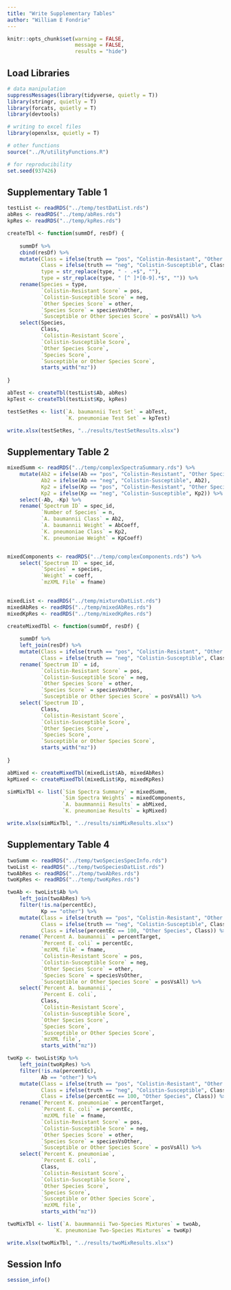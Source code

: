 ```yaml
---
title: "Write Supplementary Tables"
author: "William E Fondrie"
---
```


```r
knitr::opts_chunk$set(warning = FALSE, 
                      message = FALSE, 
                      results = "hide")
```

## Load Libraries
```r
# data manipulation
suppressMessages(library(tidyverse, quietly = T))
library(stringr, quietly = T)
library(forcats, quietly = T)
library(devtools)

# writing to excel files
library(openxlsx, quietly = T)

# other functions
source("../R/utilityFunctions.R")

# for reproducibility
set.seed(937426)
```


## Supplementary Table 1  
```r
testList <- readRDS("../temp/testDatList.rds")
abRes <- readRDS("../temp/abRes.rds")
kpRes <- readRDS("../temp/kpRes.rds")

createTbl <- function(summDf, resDf) {
    
    summDf %>%
    cbind(resDf) %>%
    mutate(Class = ifelse(truth == "pos", "Colistin-Resistant", "Other Species"),
           Class = ifelse(truth == "neg", "Colistin-Susceptible", Class),
           type = str_replace(type, " - .+$", ""),
           type = str_replace(type, " [^ ]*[0-9].*$", "")) %>%
    rename(Species = type, 
           `Colistin-Resistant Score` = pos,
           `Colistin-Susceptible Score` = neg,
           `Other Species Score` = other,
           `Species Score` = speciesVsOther,
           `Susceptible or Other Species Score` = posVsAll) %>%
    select(Species,
           Class,
           `Colistin-Resistant Score`,
           `Colistin-Susceptible Score`,
           `Other Species Score`,
           `Species Score`,
           `Susceptible or Other Species Score`,
           starts_with("mz"))
    
}

abTest <- createTbl(testList$Ab, abRes)
kpTest <- createTbl(testList$Kp, kpRes)

testSetRes <- list(`A. baumannii Test Set` = abTest,
                   `K. pneumoniae Test Set` = kpTest)

write.xlsx(testSetRes, "../results/testSetResults.xlsx")
```

## Supplementary Table 2
```r
mixedSumm <- readRDS("../temp/complexSpectraSummary.rds") %>%
    mutate(Ab2 = ifelse(Ab == "pos", "Colistin-Resistant", "Other Species"),
           Ab2 = ifelse(Ab == "neg", "Colistin-Susceptible", Ab2),
           Kp2 = ifelse(Kp == "pos", "Colistin-Resistant", "Other Species"),
           Kp2 = ifelse(Kp == "neg", "Colistin-Susceptible", Kp2)) %>%
    select(-Ab, -Kp) %>%
    rename(`Spectrum ID` = spec_id,
           `Number of Species` = n,
           `A. baumannii Class` = Ab2,
           `A. baumannii Weight` = AbCoeff,
           `K. pneumoniae Class` = Kp2,
           `K. pneumoniae Weight` = KpCoeff)


mixedComponents <- readRDS("../temp/complexComponents.rds") %>%
    select(`Spectrum ID` = spec_id,
           `Species` = species,
           `Weight` = coeff,
           `mzXML File` = fname)
    

mixedList <- readRDS("../temp/mixtureDatList.rds")
mixedAbRes <- readRDS("../temp/mixedAbRes.rds")
mixedKpRes <- readRDS("../temp/mixedKpRes.rds")

createMixedTbl <- function(summDf, resDf) {
    
    summDf %>%
    left_join(resDf) %>%
    mutate(Class = ifelse(truth == "pos", "Colistin-Resistant", "Other Species"),
           Class = ifelse(truth == "neg", "Colistin-Susceptible", Class)) %>%
    rename(`Spectrum ID` = id, 
           `Colistin-Resistant Score` = pos,
           `Colistin-Susceptible Score` = neg,
           `Other Species Score` = other,
           `Species Score` = speciesVsOther,
           `Susceptible or Other Species Score` = posVsAll) %>%
    select(`Spectrum ID`,
           Class,
           `Colistin-Resistant Score`,
           `Colistin-Susceptible Score`,
           `Other Species Score`,
           `Species Score`,
           `Susceptible or Other Species Score`,
           starts_with("mz"))
    
}

abMixed <- createMixedTbl(mixedList$Ab, mixedAbRes)
kpMixed <- createMixedTbl(mixedList$Kp, mixedKpRes)

simMixTbl <- list(`Sim Spectra Summary` = mixedSumm,
                  `Sim Spectra Weights` = mixedComponents,
                  `A. baummannii Results` = abMixed,
                  `K. pneumoniae Results` = kpMixed)

write.xlsx(simMixTbl, "../results/simMixResults.xlsx")
```


## Supplementary Table 4
```r
twoSumm <- readRDS("../temp/twoSpeciesSpecInfo.rds")
twoList <- readRDS("../temp/twoSpeciesDatList.rds")
twoAbRes <- readRDS("../temp/twoAbRes.rds")
twoKpRes <- readRDS("../temp/twoKpRes.rds")

twoAb <- twoList$Ab %>%
    left_join(twoAbRes) %>%
    filter(!is.na(percentEc),
           Kp == "other") %>%
    mutate(Class = ifelse(truth == "pos", "Colistin-Resistant", "Other Species"),
           Class = ifelse(truth == "neg", "Colistin-Susceptible", Class),
           Class = ifelse(percentEc == 100, "Other Species", Class)) %>%
    rename(`Percent A. baumannii` = percentTarget,
           `Percent E. coli` = percentEc,
           `mzXML file` = fname,
           `Colistin-Resistant Score` = pos,
           `Colistin-Susceptible Score` = neg,
           `Other Species Score` = other,
           `Species Score` = speciesVsOther,
           `Susceptible or Other Species Score` = posVsAll) %>%
    select(`Percent A. baumannii`,
           `Percent E. coli`,
           Class,
           `Colistin-Resistant Score`,
           `Colistin-Susceptible Score`,
           `Other Species Score`,
           `Species Score`,
           `Susceptible or Other Species Score`,
           `mzXML file`,
           starts_with("mz"))

twoKp <- twoList$Kp %>%
    left_join(twoKpRes) %>%
    filter(!is.na(percentEc),
           Ab == "other") %>%
    mutate(Class = ifelse(truth == "pos", "Colistin-Resistant", "Other Species"),
           Class = ifelse(truth == "neg", "Colistin-Susceptible", Class),
           Class = ifelse(percentEc == 100, "Other Species", Class)) %>%
    rename(`Percent K. pneumoniae` = percentTarget,
           `Percent E. coli` = percentEc,
           `mzXML file` = fname,
           `Colistin-Resistant Score` = pos,
           `Colistin-Susceptible Score` = neg,
           `Other Species Score` = other,
           `Species Score` = speciesVsOther,
           `Susceptible or Other Species Score` = posVsAll) %>%
    select(`Percent K. pneumoniae`,
           `Percent E. coli`,
           Class,
           `Colistin-Resistant Score`,
           `Colistin-Susceptible Score`,
           `Other Species Score`,
           `Species Score`,
           `Susceptible or Other Species Score`,
           `mzXML file`,
           starts_with("mz"))

twoMixTbl <- list(`A. baummannii Two-Species Mixtures` = twoAb,
               `K. pneumoniae Two-Species Mixtures` = twoKp)

write.xlsx(twoMixTbl, "../results/twoMixResults.xlsx")
```


## Session Info
```r
session_info()
```